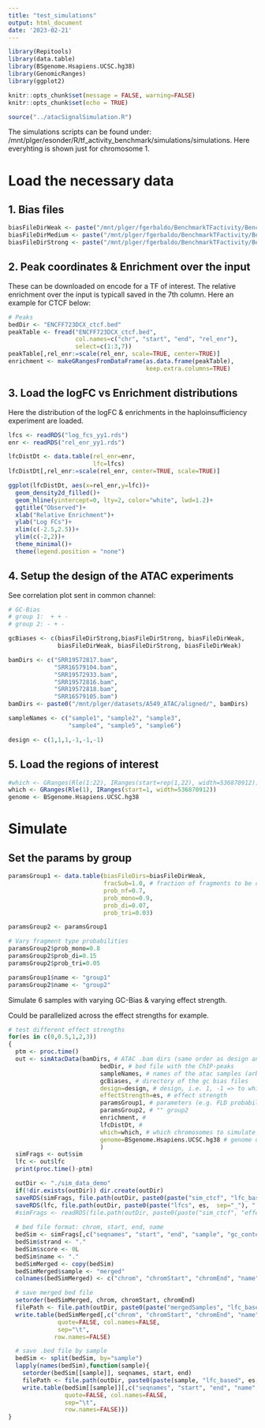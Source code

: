 ```yaml
---
title: "test_simulations"
output: html_document
date: '2023-02-21'
---
```


```r
library(Repitools)
library(data.table)
library(BSgenome.Hsapiens.UCSC.hg38)
library(GenomicRanges)
library(ggplot2)

knitr::opts_chunk$set(message = FALSE, warning=FALSE)
knitr::opts_chunk$set(echo = TRUE)

source("../atacSignalSimulation.R")
```

The simulations scripts can be found under: /mnt/plger/esonder/R/tf_activity_benchmark/simulations/simulations. 
Here everyhting is shown just for chromosome 1.

# Load the necessary data

## 1. Bias files

```r
biasFileDirWeak <- paste("/mnt/plger/fgerbaldo/BenchmarkTFactivity/Benchmark_data/GATA2/ATAC/mm39GCBias", "SRR11113139.bam.txt", sep="/")
biasFileDirMedium <- paste("/mnt/plger/fgerbaldo/BenchmarkTFactivity/Benchmark_data/MYC/GCBias", "SRR13444198.bam.txt", sep="/") 
biasFileDirStrong <- paste("/mnt/plger/fgerbaldo/BenchmarkTFactivity/Benchmark_data/Evaluation_of_ATAC_protocols/GCBias", "SRR14515925.bam.txt", sep="/")
```

## 2. Peak coordinates & Enrichment over the input

These can be downloaded on encode for a TF of interest. The relative enrichment over the input is typicall saved in the 7th column. Here an example for CTCF below:
```r
# Peaks
bedDir <- "ENCFF723DCX_ctcf.bed"
peakTable <- fread("ENCFF723DCX_ctcf.bed", 
                   col.names=c("chr", "start", "end", "rel_enr"),
                   select=c(1:3,7))
peakTable[,rel_enr:=scale(rel_enr, scale=TRUE, center=TRUE)]
enrichment <- makeGRangesFromDataFrame(as.data.frame(peakTable), 
                                       keep.extra.columns=TRUE)
```

## 3. Load the logFC vs Enrichment distributions

Here the distribution of the logFC & enrichments in the haploinsufficiency experiment are loaded.
```r
lfcs <- readRDS("log_fcs_yy1.rds")
enr <- readRDS("rel_enr_yy1.rds")

lfcDistDt <- data.table(rel_enr=enr,
                        lfc=lfcs)
lfcDistDt[,rel_enr:=scale(rel_enr, center=TRUE, scale=TRUE)]

ggplot(lfcDistDt, aes(x=rel_enr,y=lfc))+
  geom_density2d_filled()+
  geom_hline(yintercept=0, lty=2, color="white", lwd=1.2)+
  ggtitle("Observed")+
  xlab("Relative Enrichment")+
  ylab("Log FCs")+
  xlim(c(-2.5,2.5))+
  ylim(c(-2,2))+
  theme_minimal()+
  theme(legend.position = "none")
```

## 4. Setup the design of the ATAC experiments

See correlation plot sent in common channel:
```r
# GC-Bias
# group 1:  + + - 
# group 2: - + - 

gcBiases <- c(biasFileDirStrong,biasFileDirStrong, biasFileDirWeak,
              biasFileDirWeak, biasFileDirStrong, biasFileDirWeak)

bamDirs <- c("SRR19572817.bam",
             "SRR16579104.bam",
             "SRR19572933.bam",
             "SRR19572816.bam",
             "SRR19572818.bam",
             "SRR16579105.bam")
bamDirs <- paste0("/mnt/plger/datasets/A549_ATAC/aligned/", bamDirs)

sampleNames <- c("sample1", "sample2", "sample3",
                 "sample4", "sample5", "sample6")

design <- c(1,1,1,-1,-1,-1)
```

## 5. Load the regions of interest

```r
#which <- GRanges(Rle(1:22), IRanges(start=rep(1,22), width=536870912))
which <- GRanges(Rle(1), IRanges(start=1, width=536870912))
genome <- BSgenome.Hsapiens.UCSC.hg38
```

# Simulate 

## Set the params by group 
```r
paramsGroup1 <- data.table(biasFileDirs=biasFileDirWeak,
                           fracSub=1.0, # fraction of fragments to be considered for GC and FL sampling
                           prob_nf=0.7,
                           prob_mono=0.9,
                           prob_di=0.07,
                           prob_tri=0.03)

paramsGroup2 <- paramsGroup1

# Vary fragment type probabilities
paramsGroup2$prob_mono=0.8
paramsGroup2$prob_di=0.15
paramsGroup2$prob_tri=0.05

paramsGroup1$name <- "group1"
paramsGroup2$name <- "group2"
```

Simulate 6 samples with varying GC-Bias & varying effect strength. 

Could be parallelized across the effect strengths for example.
```r
# test different effect strengths
for(es in c(0,0.5,1,2,3))
{
  ptm <- proc.time()
  out <- simAtacData(bamDirs, # ATAC .bam dirs (same order as design and sample names)
                          bedDir, # bed file with the ChIP-peaks
                          sampleNames, # names of the atac samples (arbitrary)
                          gcBiases, # directory of the gc bias files
                          design=design, # design, i.e. 1, -1 => to which group the bam file belongs
                          effectStrength=es, # effect strength
                          paramsGroup1, # parameters (e.g. FLD probabilities) of group 1
                          paramsGroup2, # "" group2
                          enrichment, #
                          lfcDistDt, #
                          which=which, # which chromosomes to simulate
                          genome=BSgenome.Hsapiens.UCSC.hg38 # genome used
                          )
  simFrags <- out$sim
  lfc <- out$lfc
  print(proc.time()-ptm)

  outDir <- "./sim_data_demo"
  if(!dir.exists(outDir)) dir.create(outDir)
  saveRDS(simFrags, file.path(outDir, paste0(paste("sim_ctcf", "lfc_based", "effect", es,  sep="_"), ".rds")))
  saveRDS(lfc, file.path(outDir, paste0(paste("lfcs", es,  sep="_"), ".rds")))
  #simFrags <- readRDS(file.path(outDir, paste0(paste("sim_ctcf", "effect", es,  sep="_"), ".rds")))
  
  # bed file format: chrom, start, end, name
  bedSim <- simFrags[,c("seqnames", "start", "end", "sample", "gc_content", "strand"), with=FALSE]
  bedSim$strand <- "."
  bedSim$score <- 0L
  bedSim$name <- "."
  bedSimMerged <- copy(bedSim)
  bedSimMerged$sample <- "merged"
  colnames(bedSimMerged) <- c("chrom", "chromStart", "chromEnd", "name", "score", "strand")

  # save merged bed file
  setorder(bedSimMerged, chrom, chromStart, chromEnd)
  filePath <- file.path(outDir, paste0(paste("mergedSamples", "lfc_based", es, sep="_"), ".bed"))
  write.table(bedSimMerged[,c("chrom", "chromStart", "chromEnd", "name", "score", "strand"), with=FALSE], filePath, 
              quote=FALSE, col.names=FALSE,
              sep="\t", 
             row.names=FALSE)

  # save .bed file by sample
  bedSim <- split(bedSim, by="sample")
  lapply(names(bedSim),function(sample){
    setorder(bedSim[[sample]], seqnames, start, end)
    filePath <- file.path(outDir, paste0(paste(sample, "lfc_based", es, sep="_"), ".bed"))
    write.table(bedSim[[sample]][,c("seqnames", "start", "end", "name", "score", "strand"), with=FALSE], filePath, 
                quote=FALSE, col.names=FALSE,
                sep="\t", 
                row.names=FALSE)})
}
```
